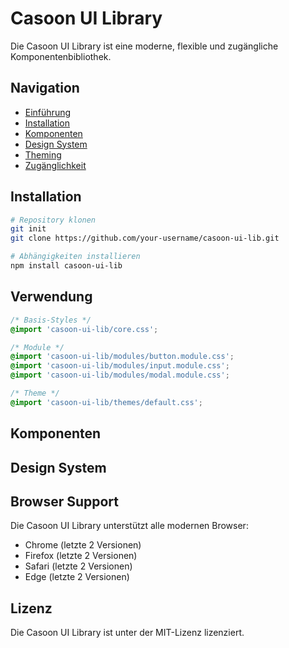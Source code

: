 # Casoon UI Library

Die Casoon UI Library ist eine moderne, flexible und zugängliche Komponentenbibliothek.

## Navigation

- [Einführung](/getting-started/index#einführung)
- [Installation](/getting-started/index#installation)
- [Komponenten](/getting-started/components)
- [Design System](/foundation/colors)
- [Theming](/foundation/theming)
- [Zugänglichkeit](/foundation/accessibility)

## Installation

```bash
# Repository klonen
git init
git clone https://github.com/your-username/casoon-ui-lib.git

# Abhängigkeiten installieren
npm install casoon-ui-lib
```

## Verwendung

```css
/* Basis-Styles */
@import 'casoon-ui-lib/core.css';

/* Module */
@import 'casoon-ui-lib/modules/button.module.css';
@import 'casoon-ui-lib/modules/input.module.css';
@import 'casoon-ui-lib/modules/modal.module.css';

/* Theme */
@import 'casoon-ui-lib/themes/default.css';
```

## Komponenten

<ComponentGrid>
  <ComponentCard
    title="Button"
    link="/getting-started/button"
    description="Flexible Button-Komponenten für verschiedene Aktionen"
  />
  <ComponentCard
    title="Input"
    link="/getting-started/input"
    description="Formular-Eingabefelder mit verschiedenen Varianten"
  />
  <ComponentCard
    title="Modal"
    link="/getting-started/modal"
    description="Modale Dialoge für wichtige Informationen"
  />
  <ComponentCard
    title="Alert"
    link="/getting-started/alert"
    description="Benachrichtigungen und Feedback"
  />
  <ComponentCard
    title="Toast"
    link="/getting-started/toast"
    description="Kurze Benachrichtigungen"
  />
  <ComponentCard
    title="Badge"
    link="/getting-started/badge"
    description="Statusanzeigen und Zähler"
  />
  <ComponentCard
    title="Tooltip"
    link="/getting-started/tooltip"
    description="Zusätzliche Informationen"
  />
  <ComponentCard
    title="Progress"
    link="/getting-started/progress"
    description="Fortschrittsanzeigen"
  />
  <ComponentCard
    title="Tabs"
    link="/getting-started/tabs"
    description="Registerkarten für Inhaltsorganisation"
  />
  <ComponentCard
    title="Accordion"
    link="/getting-started/accordion"
    description="Aufklappbare Bereiche"
  />
  <ComponentCard
    title="Dropdown"
    link="/getting-started/dropdown"
    description="Ausklappbare Menüs"
  />
  <ComponentCard
    title="Pagination"
    link="/getting-started/pagination"
    description="Seitennavigation"
  />
  <ComponentCard
    title="Table"
    link="/getting-started/table"
    description="Tabellarische Daten"
  />
  <ComponentCard
    title="Navigation"
    link="/getting-started/navigation"
    description="Navigationskomponenten"
  />
  <ComponentCard
    title="Card"
    link="/getting-started/card"
    description="Karten für Inhalte"
  />
  <ComponentCard
    title="Slider"
    link="/getting-started/slider"
    description="Bildergalerien und Slideshows"
  />
  <ComponentCard
    title="Sidebar"
    link="/getting-started/sidebar"
    description="Seitenleisten"
  />
</ComponentGrid>

## Design System

<LayerGrid>
  <LayerCard
    title="Farben"
    link="/foundation/colors"
    description="Farbpalette und Farbvariablen"
  />
  <LayerCard
    title="Typografie"
    link="/foundation/typography"
    description="Schriftarten und Textstile"
  />
  <LayerCard
    title="Layout"
    link="/foundation/layout"
    description="Raster und Abstände"
  />
  <LayerCard
    title="Effekte"
    link="/getting-started/effects"
    description="Animationen und Übergänge"
  />
</LayerGrid>

## Browser Support

Die Casoon UI Library unterstützt alle modernen Browser:

- Chrome (letzte 2 Versionen)
- Firefox (letzte 2 Versionen)
- Safari (letzte 2 Versionen)
- Edge (letzte 2 Versionen)

## Lizenz

Die Casoon UI Library ist unter der MIT-Lizenz lizenziert. 